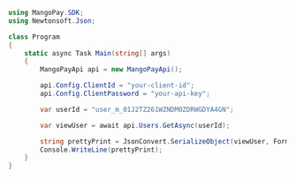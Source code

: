 ```csharp .NET 
using MangoPay.SDK;
using Newtonsoft.Json;

class Program
{
    static async Task Main(string[] args)
    {
        MangoPayApi api = new MangoPayApi();

        api.Config.ClientId = "your-client-id";
        api.Config.ClientPassword = "your-api-key";

        var userId = "user_m_01J2TZ261WZNDM0ZDRWGDYA4GN";

        var viewUser = await api.Users.GetAsync(userId);

        string prettyPrint = JsonConvert.SerializeObject(viewUser, Formatting.Indented);
        Console.WriteLine(prettyPrint);
    }
}
```